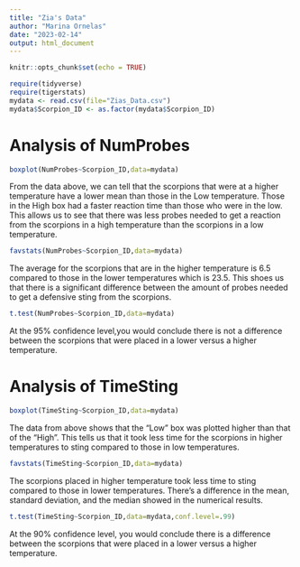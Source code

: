 ```yaml
---
title: "Zia's Data"
author: "Marina Ornelas"
date: "2023-02-14"
output: html_document
---
```


```r
knitr::opts_chunk$set(echo = TRUE)
```

```r
require(tidyverse)
require(tigerstats)
mydata <- read.csv(file="Zias_Data.csv")
mydata$Scorpion_ID <- as.factor(mydata$Scorpion_ID)
```

#   Analysis of NumProbes

```r
boxplot(NumProbes~Scorpion_ID,data=mydata)
```

From the data above, we can tell that the scorpions that were at a higher temperature have a lower mean than those in the Low temperature. Those in the High box had a faster reaction time than those who were in the low. This allows us to see that there was less probes needed to get a reaction from the scorpions in a high temperature than the scorpions in a low temperature.

```r
favstats(NumProbes~Scorpion_ID,data=mydata)
```

The average for the scorpions that are in the higher temperature is 6.5 compared to those in the lower temperatures which is 23.5. This shoes us that there is a significant difference between the amount of probes needed to get a defensive sting from the scorpions.

```r
t.test(NumProbes~Scorpion_ID,data=mydata)
```

At the 95% confidence level,you would conclude there is not a difference between the scorpions that were placed in a lower versus a higher temperature.

#   Analysis of TimeSting
```r
boxplot(TimeSting~Scorpion_ID,data=mydata)
```

The data from above shows that the "Low" box was plotted higher than that of the "High". This tells us that it took less time for the scorpions in higher temperatures to sting compared to those in low temperatures. 

```r
favstats(TimeSting~Scorpion_ID,data=mydata)
```

The scorpions placed in higher temperature took less time to sting compared to those in lower temperatures. There's a difference in the mean, standard deviation, and the median showed in the numerical results.

```r
t.test(TimeSting~Scorpion_ID,data=mydata,conf.level=.99)
```

At the 90% confidence level, you would conclude there is a difference between the scorpions that were placed in a lower versus a higher temperature.

